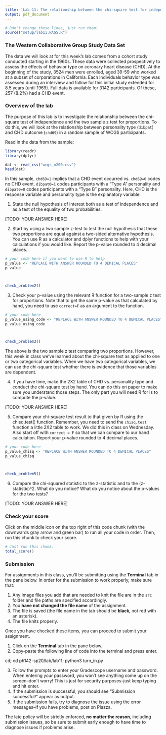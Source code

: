 ```yaml
---
title: 'Lab 11: The relationship between the chi-square test for independence and the two sample z test for proportions'
output: pdf_document
---
```



```r
# Don't change these lines, just run them!
source("setup/lab11.RAGS.R")
```


### The Western Collaborative Group Study Data Set

The data we will look at for this week's lab comes from a cohort study conducted
starting in the 1960s. These data were collected prospectively to assess the
effects of behavior type on coronary heart disease (CHD). At the beginning of the study,
3524 men were enrolled, aged 39-59 who worked at a subset of corporations in 
California. Each individuals behavior type was assessed during an interview and 
follow for this initial study extended for 8.5 years (until 1969). Full data
is available for 3142 participants. Of these, 257 (8.2%) had a CHD event.

### Overview of the lab

The purpose of this lab is to investigate the relationship between the chi-square
test of independence and the two sample z test for proportions. To do this, we 
will look at the relationship between personality type (`dibpat`) and CHD outcome (`chd69`) in a 
random sample of WCGS participants.

Read in the data from the sample:

```r
library(readr)
library(dplyr)

dat <- read_csv("wcgs_n200.csv")
head(dat)
```

In this sample, `chd69=1` implies that a CHD event occurred vs. `chd69=0` codes
no CHD event. `dibpat0=1` codes participants with a "Type A" personality and 
`dibpat0=0` codes participants with a "Type B" personality. Here, CHD is the 
response variable and personality type is the explanatory variable.

1. State the null hypothesis of interest both as a test of independence and as a 
test of the equality of two probabilities.

[TODO: YOUR ANSWER HERE]


\newpage

2. Start by using a two sample z-test to test the null hypothesis that these
two proportions are equal against a two-sided alternative hypothesis. You can 
use R as a calculator and dplyr functions to help with your calculations if you
would like. Report the p-value rounded to 4 decimal places.

```r
# your code here if you want to use R to help
p_value <- "REPLACE WITH ANSWER ROUNDED TO 4 DEMICAL PLACES"
p_value



check_problem2()
```

\newpage

3. Check your p-value using the relevant R function for a two-sample z test for
proportions. Note that to get the same p-value as that calculated by hand, 
you need to use `correct=F` as an argument to the function.

```r
# your code here
p_value_using_code <- "REPLACE WITH ANSWER ROUNDED TO 4 DEMICAL PLACES"
p_value_using_code



check_problem3()
```

\newpage

The above is the two sample z test comparing two proportions. However, this week
in class we've learned about the chi-square test as applied to one or two 
categorical variables. When we have two categorical variables, we can use the
chi-square test whether there is evidence that those variables are dependent.

4. If you have time, make the 2X2 table of CHD vs. personality type and conduct
the chi-square test by hand. You can do this on paper to make sure you understand
those steps. The only part you will need R for is to compute the p-value. 

[TODO: YOUR ANSWER HERE]



\newpage

5. Compare your chi-square test result to that given by R using the chisq.test()
function. Remember, you need to send the `chisq.test` function a little 2X2 table to 
work. We did this in class on Wednesday. Also start off with `correct = F` so 
that we can compare to our hand calculation. Report your p-value rounded to 4 decimal places.

```r
# your code here
p_value_chisq <- "REPLACE WITH ANSWER ROUNDED TO 4 DEMICAL PLACES"
p_value_chisq



check_problem5()
```

\newpage

6. Compare the chi-squared statistic to the z-statistic and to the (z-statistic)^2.
What do you notice? What do you notice about the p-values for the two tests?

[TODO: YOUR ANSWER HERE]



\newpage

### Check your score

Click on the middle icon on the top right of this code chunk (with the downwards gray arrow and green bar) to run all your code in order. Then, run this chunk to check your score.
```r
# Just run this chunk.
total_score()
```

\newpage

### Submission

For assignments in this class, you'll be submitting using the **Terminal** tab in the pane below. In order for the submission to work properly, make sure that:

1. Any image files you add that are needed to knit the file are in the `src` folder and file paths are specified accordingly. 
2. You **have not changed the file name** of the assignment.
3. The file is saved (the file name in the tab should be **black**, not red with an asterisk).
4. The file knits properly.

Once you have checked these items, you can proceed to submit your assignment.

1. Click on the **Terminal** tab in the pane below.
2. Copy-paste the following line of code into the terminal and press enter.

cd; cd ph142-sp20/lab/lab11; python3 turn_in.py

3. Follow the prompts to enter your Gradescope username and password. When entering your password, you won't see anything come up on the screen--don't worry! This is just for security purposes--just keep typing and hit enter.
4. If the submission is successful, you should see "Submission successful!" appear as output.
5. If the submission fails, try to diagnose the issue using the error messages--if you have problems, post on Piazza. 

The late policy will be strictly enforced, **no matter the reason**, including submission issues, so be sure to submit early enough to have time to diagnose issues if problems arise.